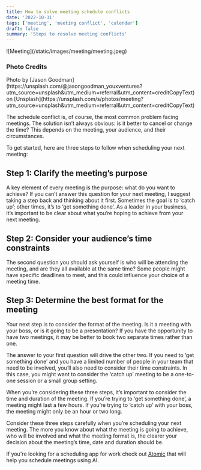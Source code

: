 ```yaml
---
title: How to solve meeting schedule conflicts
date: '2022-10-31'
tags: ['meeting', 'meeting conflict', 'calendar']
draft: false
summary: 'Steps to resolve meeting conflicts'
---
```

<div className="my-1 w-full overflow-hidden">
    ![Meeting](/static/images/meeting/meeting.jpeg)
</div>

### Photo Credits
<div>
  Photo by [Jason Goodman](https://unsplash.com/@jasongoodman_youxventures?utm_source=unsplash&utm_medium=referral&utm_content=creditCopyText)
  on
  [Unsplash](https://unsplash.com/s/photos/meeting?utm_source=unsplash&utm_medium=referral&utm_content=creditCopyText)
</div>

  
The schedule conflict is, of course, the most common problem facing meetings. The solution isn’t always obvious: is it better to cancel or change the time? This depends on the meeting, your audience, and their circumstances.

To get started, here are three steps to follow when scheduling your next meeting:

## Step 1: Clarify the meeting’s purpose

A key element of every meeting is the purpose: what do you want to achieve? If you can’t answer this question for your next meeting, I suggest taking a step back and thinking about it first. Sometimes the goal is to ‘catch up’; other times, it’s to ‘get something done’. As a leader in your business, it’s important to be clear about what you’re hoping to achieve from your next meeting.

## Step 2: Consider your audience’s time constraints

The second question you should ask yourself is who will be attending the meeting, and are they all available at the same time? Some people might have specific deadlines to meet, and this could influence your choice of a meeting time.

## Step 3: Determine the best format for the meeting

Your next step is to consider the format of the meeting. Is it a meeting with your boss, or is it going to be a presentation? If you have the opportunity to have two meetings, it may be better to book two separate times rather than one.

The answer to your first question will drive the other two. If you need to ‘get something done’ and you have a limited number of people in your team that need to be involved, you’ll also need to consider their time constraints. In this case, you might want to consider the ‘catch up’ meeting to be a one-to-one session or a small group setting.

When you’re considering these three steps, it’s important to consider the time and duration of the meeting. If you’re trying to ‘get something done’, a meeting might last a few hours. If you’re trying to ‘catch up’ with your boss, the meeting might only be an hour or two long.

Consider these three steps carefully when you’re scheduling your next meeting. The more you know about what the meeting is going to achieve, who will be involved and what the meeting format is, the clearer your decision about the meeting’s time, date and duration should be.

If you're looking for a scheduling app for work check out [Atomic](https://atomiclife.app) that will help you schedule meetings using AI.
